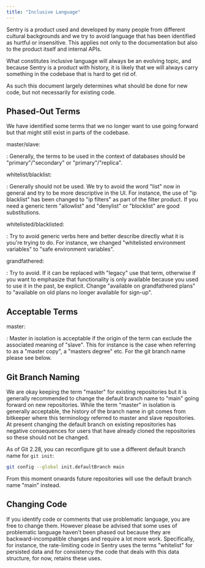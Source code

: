 ```yaml
---
title: "Inclusive Language"
---
```


Sentry is a product used and developed by many people from different cultural
backgrounds and we try to avoid language that has been identified as hurtful
or insensitive.  This applies not only to the documentation but also to the
product itself and internal APIs.

What constitutes inclusive language will always be an evolving topic, and
because Sentry is a product with history, it is likely that we will always carry
something in the codebase that is hard to get rid of.

As such this document largely determines what should be done for new code, but
not necessarily for existing code.

## Phased-Out Terms

We have identified some terms that we no longer want to use going forward but
that might still exist in parts of the codebase.

master/slave:

: Generally, the terms to be used in the context of databases should be
  "primary"/"secondary" or "primary"/"replica".

whitelist/blacklist:

: Generally should not be used.  We try to avoid the word "list" now in general
  and try to be more descriptive in the UI.  For instance, the use of
  "ip blacklist" has been changed to "ip filters" as part of the filter product.
  If you need a generic term "allowlist" and "denylist" or "blocklist" are
  good substitutions.

whitelisted/blacklisted:

: Try to avoid generic verbs here and better describe directly what it is
  you're trying to do.  For instance, we changed "whitelisted environment
  variables" to "safe environment variables".

grandfathered:

: Try to avoid.  If it can be replaced with "legacy" use that term, otherwise if
  you want to emphasize that functionality is only available because you used to
  use it in the past, be explicit.  Change "available on grandfathered plans"
  to "available on old plans no longer available for sign-up".


## Acceptable Terms

master:

: Master in isolation is acceptable if the origin of the term can exclude the
  associated meaning of "slave".  This for instance is the case when
  referring to as a "master copy", a "masters degree" etc.  For the git branch
  name please see below.


## Git Branch Naming

We are okay keeping the term "master" for existing repositories but it is
generally recommended to change the default branch name to "main" going forward
on new repositories.  While the term "master" in isolation is generally acceptable,
the history of the branch name in git comes from bitkeeper where this
terminology referred to master and slave repositories.  At present changing the
default branch on existing repositories has negative consequences for users
that have already cloned the repositories so these should not be changed.

As of Git 2.28, you can reconfigure git to use a different default branch name for `git init`:

```bash
git config --global init.defaultBranch main
```

From this moment onwards future repositories will use the default branch name "main" instead.

## Changing Code

If you identify code or comments that use problematic language, you are free
to change them.  However please be advised that some uses of problematic language
haven't been phased out because they are backward-incompatible changes and
require a lot more work.  Specifically, for instance, the rate-limiting code in
Sentry uses the terms "whitelist" for persisted data and for consistency the
code that deals with this data structure, for now, retains these uses.
